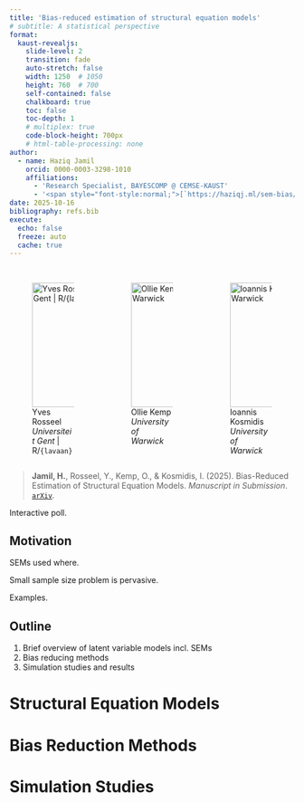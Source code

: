 ```yaml
---
title: 'Bias-reduced estimation of structural equation models'
# subtitle: A statistical perspective
format:
  kaust-revealjs:
    slide-level: 2
    transition: fade
    auto-stretch: false
    width: 1250  # 1050
    height: 760  # 700
    self-contained: false
    chalkboard: true
    toc: false
    toc-depth: 1
    # multiplex: true
    code-block-height: 700px
    # html-table-processing: none
author:
  - name: Haziq Jamil
    orcid: 0000-0003-3298-1010
    affiliations: 
      - 'Research Specialist, BAYESCOMP @ CEMSE-KAUST'
      - '<span style="font-style:normal;">[`https://haziqj.ml/sem-bias/`](https://haziqj.ml/sem-bias/)</span>'
date: 2025-10-16
bibliography: refs.bib
execute:
  echo: false
  freeze: auto
  cache: true
---
```


## 

::: {.columns}

::: {.column width="33%"}
![Yves Rosseel<br>*Universiteit Gent* | R/`{lavaan}`](https://science-academy.ugent.be/sites/acugain/files/styles/medium_1_1/public/teachers/rosseel_yves.jpg?h=04d92ac6&itok=GUYp9IIm){height=220px}
:::

::: {.column width="33%"}
![Ollie Kemp<br>*University of Warwick*](https://warwick.ac.uk/fac/sci/statistics/staff/research_students/kemp/img_warwick.jpg){height=220px}
:::

::: {.column width="33%"}
![Ioannis Kosmidis<br>*University of Warwick*](https://www.ikosmidis.com/img/me.jpg){height=220px}
:::

:::

::: {.nudge-down}

> **Jamil, H.**, Rosseel, Y., Kemp, O., & Kosmidis, I. (2025). Bias-Reduced Estimation of Structural Equation Models. *Manuscript in Submission*. [`arXiv`]().

:::

Interactive poll.



## Motivation

SEMs used where.

Small sample size problem is pervasive.

Examples.

## Outline

1. Brief overview of latent variable models incl. SEMs
2. Bias reducing methods
3. Simulation studies and results

# Structural Equation Models

# Bias Reduction Methods

# Simulation Studies